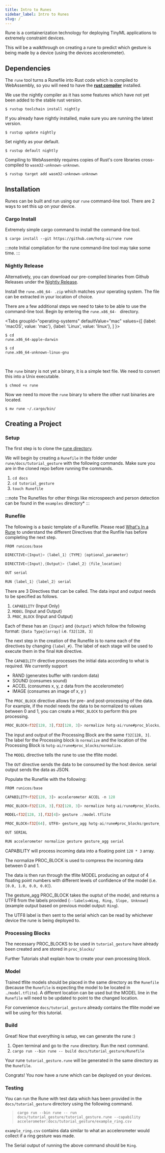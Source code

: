 ```yaml
---
title: Intro to Runes
sidebar_label: Intro to Runes
slug: /
---
```


Rune is a containerization technology for deploying TinyML applications to extremely constraint devices.

This will be a walkthrough on creating a rune to predict which gesture is being made by a device (using the devices accelerometer).

## Dependencies

The `rune` tool turns a Runefile into Rust code which is compiled to WebAssembly, so you will need to have the [**rust compiler**](https://rustup.rs/) installed.

We use the nightly compiler as it has some features which have not yet been added to the stable rust version.

```console
$ rustup toolchain install nightly
```

If you already have nightly installed, make sure you are running the latest version.

```console
$ rustup update nightly
```

Set nightly as your default.

```console
$ rustup default nightly
```

Compiling to WebAssembly requires copies of Rust's core libraries cross-compiled to `wasm32-unknown-unknown`.

```console
$ rustup target add wasm32-unknown-unknown
```

## Installation

Runes can be built and run using our `rune` command-line tool. There are 2 ways to set this up on your device.

### Cargo Install

Extremely simple cargo command to install the command-line tool.

```console
$ cargo install --git https://github.com/hotg-ai/rune rune
```

:::note
Initial compilation for the rune command-line tool may take some time.
:::

### Nightly Release

Alternatively, you can download our pre-compiled binaries from Github Releases under the [Nightly Release](https://github.com/hotg-ai/rune/releases/tag/nightly).

Install the `rune.x86_64- .zip` which matches your operating system. The file can be extracted in your location of choice.

There are a few additional steps we need to take to be able to use the command-line tool. Begin by entering the `rune.x86_64- ` directory.

<Tabs
  groupId="operating-systems"
  defaultValue="mac"
  values={[
    {label: 'macOS', value: 'mac'},
    {label: 'Linux', value: 'linux'},
  ]
}>
  <TabItem value="mac"><pre><code>$ cd rune.x86_64-apple-darwin</code></pre></TabItem>
  <TabItem value="linux"><pre><code>$ cd rune.x86_64-unknown-linux-gnu</code></pre></TabItem>
</Tabs> <br />

The `rune` binary is not yet a binary, it is a simple text file. We need to convert this into a Unix executable.

```console
$ chmod +x rune
```

Now we need to move the `rune` binary to where the other rust binaries are located.

```console
$ mv rune ~/.cargo/bin/
```

## Creating a Project

### Setup

The first step is to clone the [rune directory](https://github.com/hotg-ai/rune).

We will begin by creating a `Runefile` in the folder under `rune/docs/tutorial_gesture` with the following commands. Make sure you are in the cloned repo before running the commands.

1. `cd docs`
2. `cd tutorial_gesture`
3. `touch Runefile`

:::note
The Runefiles for other things like microspeech and person detection can be found in the `examples` directory*
:::

### Runefile

The following is a basic template of a Runefile. Please read [What's In a Rune](https://tinyverse.substack.com/p/whats-in-a-rune) to understand the different Directives that the Runfile has before completing the next step.

```rust
FROM runicos/base

DIRECTIVE<{Input}> {label_1} {TYPE} {optional_parameter}

DIRECTIVE<{Input},{Output}> {label_2} {file_location}

OUT serial

RUN {label_1} {label_2} serial
```

There are 3 Directives that can be called. The data input and output needs to be specified as follows.

1. `CAPABILITY` (Input Only)
2. `MODEL` (Input and Output)
3. `PROC_BLOCK` (Input and Output)

Each of these has an `{Input}` and `{Output}` which follow the following format:
      `{Data Type}[array]` i.e. `f32[128, 3]`

The next step in the creation of the Runefile is to name each of the directives by changing `{label_#}`. The label of each stage will be used to execute them in the final `RUN` directive.

The `CAPABILITY` directive processes the initial data according to what is required. We currently support

- RAND (generates buffer with random data)
- SOUND (consumes sound)
- ACCEL (consumes x, y, z data from the accelerometer)
- IMAGE (consumes an image of x, y )

The `PROC_BLOCK` directive allows for pre- and post-processing of the data. For example, if the model needs the data to be normalized to values between 0 and 1, you can create a `PROC_BLOCK` to perform this pre processing.

```rust
PROC_BLOCK<f32[128, 3],f32[128, 3]> normalize hotg-ai/rune#proc_blocks/normalize
```

The input and output of the Processing Block are the same `f32[128, 3]`. The label for the Processing block is `normalize` and the location of the Processing Block is `hotg-ai/rune#proc_blocks/normalize`.

The `MODEL` directive tells the rune to use the tflite model.

The `OUT` directive sends the data to be consumed by the host  device. serial output sends the data as JSON.

Populate the Runefile with the following:

```rust title="Runefile"
FROM runicos/base

CAPABILITY<f32[128, 3]> accelerometer ACCEL -n 128

PROC_BLOCK<f32[128, 3],f32[128, 3]> normalize hotg-ai/rune#proc_blocks/normalize

MODEL<f32[128, 3],f32[4]> gesture ./model.tflite

PROC_BLOCK<f32[64], UTF8> gesture_agg hotg-ai/rune#proc_blocks/gesture_agg --labels=Wing,Ring,Slope,Unknown

OUT SERIAL

RUN accelerometer normalize gesture gesture_agg serial
```

CAPABILITY will process incoming data into a floating point `128 * 3` array.

The normalize PROC_BLOCK is used to compress the incoming data between 0 and 1.

The data is then run through the tflite MODEL producing an output of 4 floating point numbers with different levels of confidence of the model (i.e. `[0.0, 1.0, 0.0, 0.0]`).

The gesture_agg PROC_BLOCK takes the ouptut of the model, and returns a UTF8 from the labels provided (`--labels=Wing, Ring, Slope, Unknown`)
(example output based on previous model output: `Ring`).

The UTF8 label is then sent to the serial which can be read by whichever device the rune is being deployed to.

### Processing Blocks

The necessary PROC_BLOCKS to be used in `tutorial_gesture` have already been created and are stored in `proc_blocks/`

Further Tutorials shall explain how to create your own processing block.

### Model

Trained tflite models should be placed in the same directory as the `Runefile` (because the `Runefile` is expecting the model to be located in `./model.tflite`). A different location can be used but the MODEL line in the `Runefile` will need to be updated to point to the changed location.

For convenience `docs/tutorial_gesture` already contains the tflite model we will be using for this tutorial.

### Build

Great! Now that everything is setup, we can generate the rune :)

1. Open terminal and go to the `rune` directory. Run the next command.
2. `cargo run --bin rune -- build docs/tutorial_gesture/Runefile`

Your rune `tutorial_gesture.rune` will be generated in the same directory as the `Runefile`.

Congrats! You now have a rune which can be deployed on your devices.

### Testing

You can run the Rune with test data which has been provided in the `docs/tutorial_gesture` directory using the following command.

>```cargo run --bin rune -- run docs/tutorial_gesture/tutorial_gesture.rune --capability accelerometer:docs/tutorial_gesture/example_ring.csv```

`example_ring.csv` contains data similar to what an accelerometer would collect if a ring gesture was made.

The Serial output of running the above command should be `Ring`.
